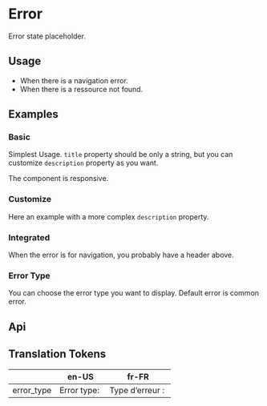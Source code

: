 
<Meta of={KitErrorStories} />

# Error

Error state placeholder.

## Usage

-   When there is a navigation error.
-   When there is a ressource not found.

## Examples

### Basic

Simplest Usage. `title` property should be only a string, but you can customize `description` property as you want.

<CustomCanvas content={Examples.Basic} source={Sources.Basic} id="component-error" />

The component is responsive.

<CustomCanvas content={Examples.Responsive} source={Sources.Responsive} id="component-error-responsive" />

### Customize

Here an example with a more complex `description` property.

<CustomCanvas content={Examples.Description} source={Sources.Description} id="component-error-description" />

### Integrated

When the error is for navigation, you probably have a header above.

<CustomCanvas content={Examples.Integrated} source={Sources.Integrated} id="component-error-integrated" />

### Error Type

You can choose the error type you want to display. Default error is common error.

<CustomCanvas content={Examples.HttpErrorCode} source={Sources.HttpErrorCode} id="component-error-http-error-code" />

## Api

<Canvas of={KitErrorStories.Api} />

<Controls of={KitErrorStories.Api} />

## Translation Tokens

|            | en-US        | fr-FR            |
| ---------- | ------------ | ---------------- |
| error_type | Error type:  | Type d’erreur :  |

